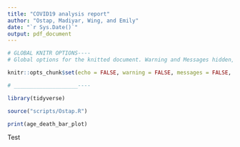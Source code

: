 ```yaml
---
title: "COVID19 analysis report"
author: "Ostap, Madiyar, Wing, and Emily"
date: "`r Sys.Date()`"
output: pdf_document
---
```


```r

# GLOBAL KNITR OPTIONS----
# Global options for the knitted document. Warning and Messages hidden, code hidden, outputs hidden and will be shown individually.

knitr::opts_chunk$set(echo = FALSE, warning = FALSE, messages = FALSE, include = FALSE)

# ____________________----

```

```r

library(tidyverse)

source("scripts/Ostap.R")

```

```r
print(age_death_bar_plot)

```


Test
